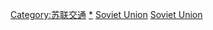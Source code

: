{{Commonscat|Rail transport in the Soviet Union}}

[[Category:苏联交通|Category:苏联交通]]
[[Category:俄羅斯鐵路|*]]
[[Category:歐洲各國鐵路|Soviet Union]]
[[Category:亞洲各國鐵路|Soviet Union]]